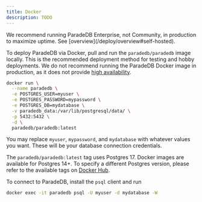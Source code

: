```yaml
---
title: Docker
description: TODO
---
```


<Note>
  We recommend running ParadeDB Enterprise, not Community, in production to
  maximize uptime. See [overview](/deploy/overview#self-hosted).
</Note>

To deploy ParadeDB via Docker, pull and run the `paradedb/paradedb` image locally. This is the recommended deployment method for
testing and hobby deployments. We do not recommend running the ParadeDB Docker image in production, as it
does not provide [high availability](/deploy/self-hosted/high-availability).

```bash
docker run \
  --name paradedb \
  -e POSTGRES_USER=myuser \
  -e POSTGRES_PASSWORD=mypassword \
  -e POSTGRES_DB=mydatabase \
  -v paradedb_data:/var/lib/postgresql/data/ \
  -p 5432:5432 \
  -d \
  paradedb/paradedb:latest
```

You may replace `myuser`, `mypassword`, and `mydatabase` with whatever values you want. These will be your database
connection credentials.

The `paradedb/paradedb:latest` tag uses Postgres 17. Docker images are available for Postgres 14+. To specify a different Postgres version, please refer to the available tags on [Docker Hub](https://hub.docker.com/r/paradedb/paradedb/tags).

To connect to ParadeDB, install the `psql` client and run

```bash
docker exec -it paradedb psql -U myuser -d mydatabase -W
```
